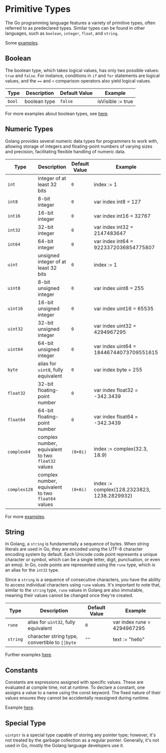# Primitive Types
The Go programming language features a variety of primitive types, often referred to as predeclared types. Similar types can be found in other languages, such as `boolean`, `integer`, `float`, and `string`.

Some [examples](https://goplay.followthepattern.net/snippet/2nv-xez21aT).

## Boolean
The boolean type, which takes logical values, has only two possible values: `true` and `false`. For instance, conditions in `if` and `for` statements are logical values, and the `==` and `<` comparison operators also yield logical values.

| Type | Description | Default Value | Example |
| - | - | - | - |
| `bool` | boolean type | `false` | isVisible := true

For more examples about boolean types, see [here](https://goplay.followthepattern.net/snippet/6pwVMW2tpGa).

## Numeric Types
Golang provides several numeric data types for programmers to work with, allowing storage of integers and floating-point numbers of varying sizes and precision, facilitating flexible handling of numeric data.

| Type | Description | Default Value | Example |
| - | - | - | - |
| `int` | integer of at least 32 bits | `0` | index := 1
| `int8` | 8-bit integer | `0` | var index int8 = 127
| `int16` | 16-bit integer | `0` | var index int16 = 32767
| `int32` | 32-bit integer | `0` | var index int32 = 2147483647
| `int64` | 64-bit integer | `0` | var index int64 = 9223372036854775807
| `uint` | unsigned integer of at least 32 bits | `0` | index := 1
| `uint8` | 8-bit unsigned integer | `0` | var index uint8 = 255
| `uint16` | 16-bit unsigned integer | `0` | var index uint16 = 65535
| `uint32` | 32-bit unsigned integer | `0` | var index uint32 = 4294967295
| `uint64` | 64-bit unsigned integer | `0` | var index uint64 = 18446744073709551615
| `byte` | alias for `uint8`, fully equivalent | `0` | var index byte = 255
| `float32` | 32-bit floating-point number | `0` | var index float32 = -342.3439
| `float64` | 64-bit floating-point number | `0` | var index float64 = -342.3439
| `complex64` | complex number, equivalent to two `float32` values | `(0+0i)` | index := complex(32.3, 18.9)
| `complex128` | complex number, equivalent to two `float64` values | `(0+0i)` | index := complex(128.2323823, 1238.2829932)

For more [examples](https://goplay.followthepattern.net/snippet/cQZT4nMzI69).

## String

In Golang, a `string` is fundamentally a sequence of bytes. When string literals are used in Go, they are encoded using the UTF-8 character encoding system by default. Each Unicode code point represents a unique character or symbol, which can be a single letter, digit, punctuation, or even an emoji. In Go, code points are represented using the `rune` type, which is an alias for the `int32` type.

Since a `string` is a sequence of consecutive characters, you have the ability to access individual characters using `rune` values. It's important to note that, similar to the `string` type, `rune` values in Golang are also immutable, meaning their values cannot be changed once they're created.

| Type | Description | Default Value | Example |
| - | - | - | - |
| `rune` | alias for `uint32`, fully equivalent | `0` | var index rune = 4294967295
| `string` | character string type, convertible to `[]byte` | `""` | text := "hello"

Further examples [here](https://goplay.followthepattern.net/snippet/LpcjgRe02Vc).

## Constants

Constants are expressions assigned with specific values. These are evaluated at compile time, not at runtime. To declare a constant, one assigns a value to a name using the const keyword. The fixed nature of their values ensures they cannot be accidentally reassigned during runtime.

Example [here](https://goplay.followthepattern.net/snippet/8B2V4MYQ3uN).

## Special Type
`uintptr` is a special type capable of storing any pointer type; however, it's not treated by the garbage collection as a regular pointer. Generally, it's not used in Go, mostly the Golang language developers use it.